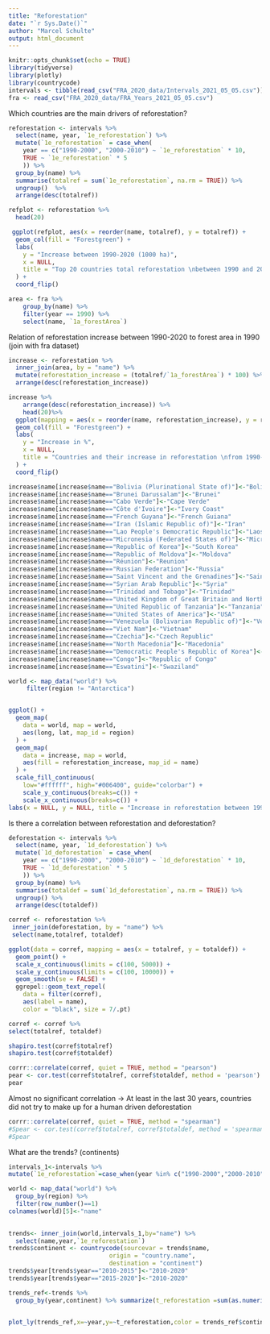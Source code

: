 ```yaml
---
title: "Reforestation"
date: "`r Sys.Date()`"
author: "Marcel Schulte"
output: html_document
---
```


```r
knitr::opts_chunk$set(echo = TRUE)
library(tidyverse)
library(plotly)
library(countrycode)
intervals <- tibble(read_csv("FRA_2020_data/Intervals_2021_05_05.csv"))
fra <- read_csv("FRA_2020_data/FRA_Years_2021_05_05.csv")
```

Which countries are the main drivers of reforestation?

```r
reforestation <- intervals %>% 
  select(name, year, `1e_reforestation`) %>% 
  mutate(`1e_reforestation` = case_when(
    year == c("1990-2000", "2000-2010") ~ `1e_reforestation` * 10,
    TRUE ~ `1e_reforestation` * 5
    )) %>% 
  group_by(name) %>% 
  summarise(totalref = sum(`1e_reforestation`, na.rm = TRUE)) %>% 
  ungroup()  %>%
  arrange(desc(totalref))

```



```r
refplot <- reforestation %>%
  head(20)
```


```r
 ggplot(refplot, aes(x = reorder(name, totalref), y = totalref)) +
  geom_col(fill = "Forestgreen") +
  labs(
    y = "Increase between 1990-2020 (1000 ha)",
    x = NULL,
    title = "Top 20 countries total reforestation \nbetween 1990 and 2020"
  ) +
  coord_flip()
```

```r
area <- fra %>%
    group_by(name) %>%
    filter(year == 1990) %>%
    select(name, `1a_forestArea`)
```


Relation of reforestation increase between 1990-2020 to forest area in 1990 (join with fra dataset)

```r
increase <- reforestation %>%
  inner_join(area, by = "name") %>%
  mutate(reforestation_increase = (totalref/`1a_forestArea`) * 100) %>%
  arrange(desc(reforestation_increase))
```

```r
increase %>%
    arrange(desc(reforestation_increase)) %>%
    head(20)%>%
  ggplot(mapping = aes(x = reorder(name, reforestation_increase), y = reforestation_increase)) +
  geom_col(fill = "Forestgreen") +
  labs(
    y = "Increase in %",
    x = NULL,
    title = "Countries and their increase in reforestation \nfrom 1990-2020 in relation to their total forest \narea in 1990"
  ) +
  coord_flip()
```


```r
increase$name[increase$name=="Bolivia (Plurinational State of)"]<-"Bolivia"
increase$name[increase$name=="Brunei Darussalam"]<-"Brunei"
increase$name[increase$name=="Cabo Verde"]<-"Cape Verde"
increase$name[increase$name=="Côte d'Ivoire"]<-"Ivory Coast"
increase$name[increase$name=="French Guyana"]<-"French Guiana"
increase$name[increase$name=="Iran (Islamic Republic of)"]<-"Iran"
increase$name[increase$name=="Lao People's Democratic Republic"]<-"Laos"
increase$name[increase$name=="Micronesia (Federated States of)"]<-"Micronesia"
increase$name[increase$name=="Republic of Korea"]<-"South Korea"
increase$name[increase$name=="Republic of Moldova"]<-"Moldova"
increase$name[increase$name=="Réunion"]<-"Reunion"
increase$name[increase$name=="Russian Federation"]<-"Russia"
increase$name[increase$name=="Saint Vincent and the Grenadines"]<-"Saint Vincent"
increase$name[increase$name=="Syrian Arab Republic"]<-"Syria"
increase$name[increase$name=="Trinidad and Tobago"]<-"Trinidad"
increase$name[increase$name=="United Kingdom of Great Britain and Northern Ireland"]<-"UK"
increase$name[increase$name=="United Republic of Tanzania"]<-"Tanzania"
increase$name[increase$name=="United States of America"]<-"USA"
increase$name[increase$name=="Venezuela (Bolivarian Republic of)"]<-"Venezuela"
increase$name[increase$name=="Viet Nam"]<-"Vietnam"
increase$name[increase$name=="Czechia"]<-"Czech Republic"
increase$name[increase$name=="North Macedonia"]<-"Macedonia"
increase$name[increase$name=="Democratic People's Republic of Korea"]<-"North Korea"
increase$name[increase$name=="Congo"]<-"Republic of Congo"
increase$name[increase$name=="Eswatini"]<-"Swaziland"
```



```r
world <- map_data("world") %>%
     filter(region != "Antarctica")  


ggplot() +
  geom_map(
    data = world, map = world,
    aes(long, lat, map_id = region)
  ) +
  geom_map(
    data = increase, map = world,
    aes(fill = reforestation_increase, map_id = name)
  ) +
  scale_fill_continuous(
    low="#ffffff", high="#006400", guide="colorbar") +
    scale_y_continuous(breaks=c()) +
    scale_x_continuous(breaks=c()) +
labs(x = NULL, y = NULL, title = "Increase in reforestation between 1990 and 2020 in Percent", fill = "")
```





Is there a correlation between reforestation and deforestation?

```r
deforestation <- intervals %>% 
  select(name, year, `1d_deforestation`) %>% 
  mutate(`1d_deforestation` = case_when(
    year == c("1990-2000", "2000-2010") ~ `1d_deforestation` * 10,
    TRUE ~ `1d_deforestation` * 5
    )) %>% 
  group_by(name) %>% 
  summarise(totaldef = sum(`1d_deforestation`, na.rm = TRUE)) %>% 
  ungroup() %>% 
  arrange(desc(totaldef))

```


```r
corref <- reforestation %>%
 inner_join(deforestation, by = "name") %>%
 select(name,totalref, totaldef)
```


```r
ggplot(data = corref, mapping = aes(x = totalref, y = totaldef)) +
  geom_point() +
  scale_x_continuous(limits = c(100, 5000)) +
  scale_y_continuous(limits = c(100, 10000)) +
  geom_smooth(se = FALSE) +
  ggrepel::geom_text_repel(
    data = filter(corref), 
    aes(label = name), 
    color = "black", size = 7/.pt) 
```

```r
corref <- corref %>%
select(totalref, totaldef)
```



```r
shapiro.test(corref$totalref)
shapiro.test(corref$totaldef)

```


```r
corrr::correlate(corref, quiet = TRUE, method = "pearson") 
pear <- cor.test(corref$totalref, corref$totaldef, method = 'pearson')
pear
```
Almost no significant correlation -> At least in the last 30 years, countries did not try to make up for a human driven deforestation 

```r
corrr::correlate(corref, quiet = TRUE, method = "spearman") 
#Spear <- cor.test(corref$totalref, corref$totaldef, method = 'spearman')
#Spear
```



What are the trends? (continents)

```r
intervals_1<-intervals %>% 
mutate(`1e_reforestation`=case_when(year %in% c("1990-2000","2000-2010")~`1e_reforestation`*10,year %in% c("2010-2015","2015-2020")~`1e_reforestation`*5))

```


```r
world <- map_data("world") %>% 
  group_by(region) %>% 
  filter(row_number()==1)
colnames(world)[5]<-"name"
  
```

```r
trends<- inner_join(world,intervals_1,by="name") %>% 
  select(name,year,`1e_reforestation`)
trends$continent <- countrycode(sourcevar = trends$name,
                            origin = "country.name",
                            destination = "continent")
trends$year[trends$year=="2010-2015"]<-"2010-2020"
trends$year[trends$year=="2015-2020"]<-"2010-2020"

trends_ref<-trends %>% 
  group_by(year,continent) %>% summarize(t_reforestation =sum(as.numeric(`1e_reforestation`),na.rm = TRUE))


plot_ly(trends_ref,x=~year,y=~t_reforestation,color = trends_ref$continent)
```


